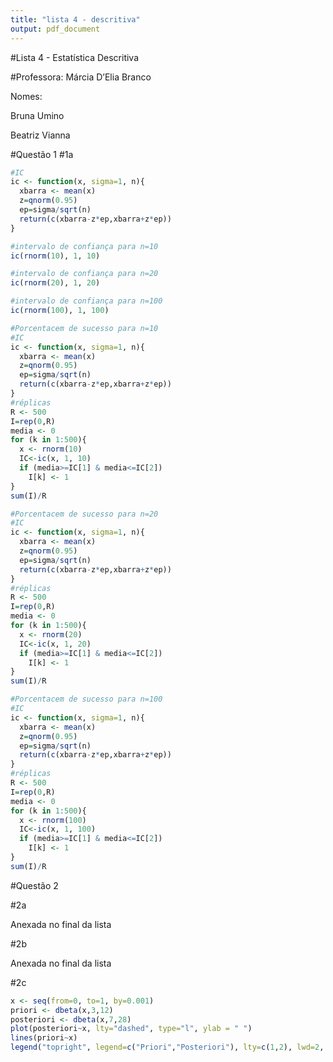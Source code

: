 ```yaml
---
title: "lista 4 - descritiva"
output: pdf_document
---
```

<p>#Lista 4 - Estatística Descritiva
<p>#Professora: Márcia D'Elia Branco
<p>Nomes:
<p>     Bruna Umino
<p>     Beatriz Vianna

#Questão 1
#1a
```r
#IC
ic <- function(x, sigma=1, n){
  xbarra <- mean(x)
  z=qnorm(0.95)
  ep=sigma/sqrt(n)
  return(c(xbarra-z*ep,xbarra+z*ep))
}

```

```r
#intervalo de confiança para n=10
ic(rnorm(10), 1, 10)
```

```r
#intervalo de confiança para n=20
ic(rnorm(20), 1, 20)
```

```r
#intervalo de confiança para n=100
ic(rnorm(100), 1, 100)
```

```r
#Porcentacem de sucesso para n=10
#IC
ic <- function(x, sigma=1, n){
  xbarra <- mean(x)
  z=qnorm(0.95)
  ep=sigma/sqrt(n)
  return(c(xbarra-z*ep,xbarra+z*ep))
}
#réplicas
R <- 500
I=rep(0,R)
media <- 0
for (k in 1:500){
  x <- rnorm(10)
  IC<-ic(x, 1, 10)
  if (media>=IC[1] & media<=IC[2])
    I[k] <- 1
}
sum(I)/R
```

```r
#Porcentacem de sucesso para n=20
#IC
ic <- function(x, sigma=1, n){
  xbarra <- mean(x)
  z=qnorm(0.95)
  ep=sigma/sqrt(n)
  return(c(xbarra-z*ep,xbarra+z*ep))
}
#réplicas
R <- 500
I=rep(0,R)
media <- 0
for (k in 1:500){
  x <- rnorm(20)
  IC<-ic(x, 1, 20)
  if (media>=IC[1] & media<=IC[2])
    I[k] <- 1
}
sum(I)/R
```

```r
#Porcentacem de sucesso para n=100
#IC
ic <- function(x, sigma=1, n){
  xbarra <- mean(x)
  z=qnorm(0.95)
  ep=sigma/sqrt(n)
  return(c(xbarra-z*ep,xbarra+z*ep))
}
#réplicas
R <- 500
I=rep(0,R)
media <- 0
for (k in 1:500){
  x <- rnorm(100)
  IC<-ic(x, 1, 100)
  if (media>=IC[1] & media<=IC[2])
    I[k] <- 1
}
sum(I)/R
```


#Questão 2

#2a
<p> Anexada no final da lista

#2b
<p> Anexada no final da lista

#2c
```r
x <- seq(from=0, to=1, by=0.001)
priori <- dbeta(x,3,12)
posteriori <- dbeta(x,7,28)
plot(posteriori~x, lty="dashed", type="l", ylab = " ")
lines(priori~x)
legend("topright", legend=c("Priori","Posteriori"), lty=c(1,2), lwd=2, bty="n")
```

  